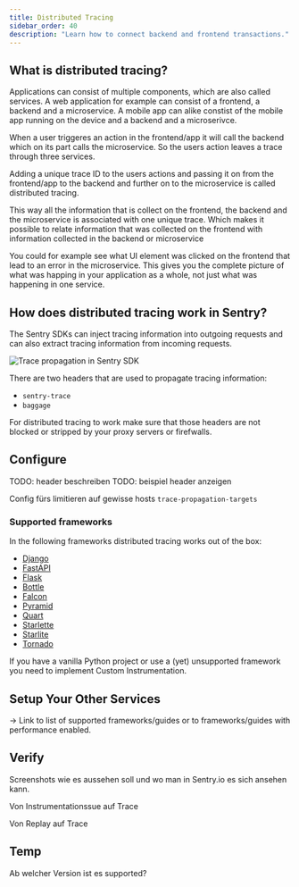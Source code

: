 ```yaml
---
title: Distributed Tracing
sidebar_order: 40
description: "Learn how to connect backend and frontend transactions."
---
```


## What is distributed tracing?

Applications can consist of multiple components, which are also called services. A web application for example can consist of a frontend, a backend and a microservice. A mobile app can alike constist of the mobile app running on the device and a backend and a microserivce.

When a user triggeres an action in the frontend/app it will call the backend which on its part calls the microservice.
So the users action leaves a trace through three services.

Adding a unique trace ID to the users actions and passing it on from the frontend/app to the backend and further on to the microservice is called distributed tracing.

This way all the information that is collect on the frontend, the backend and the microservice is associated with one unique trace. Which makes it possible to relate information that was collected on the frontend with information collected in the backend or microservice

You could for example see what UI element was clicked on the frontend that lead to an error in the microservice. This gives you the complete picture of what was happing in your application as a whole, not just what was happening in one service.

## How does distributed tracing work in Sentry?

The Sentry SDKs can inject tracing information into outgoing requests and can also extract tracing information from incoming requests.

![Trace propagation in Sentry SDK](distributed-tracing-trace-propagation.png)

There are two headers that are used to propagate tracing information:

- `sentry-trace`
- `baggage`

For distributed tracing to work make sure that those headers are not blocked or stripped by your proxy servers or firefwalls.

## Configure

TODO: header beschreiben
TODO: beispiel header anzeigen

Config fürs limitieren auf gewisse hosts
`trace-propagation-targets`

### Supported frameworks

In the following frameworks distributed tracing works out of the box:

- [Django](/platforms/python/guides/django/distributed-tracing/instrumentation/automatic-instrumentation/)
- [FastAPI](/platforms/python/guides/fastapi/distributed-tracing/instrumentation/automatic-instrumentation/)
- [Flask](/platforms/python/guides/flask/distributed-tracing/instrumentation/automatic-instrumentation/)
- [Bottle](/platforms/python/guides/bottle/distributed-tracing/instrumentation/automatic-instrumentation/)
- [Falcon](/platforms/python/guides/falcon/distributed-tracing/instrumentation/automatic-instrumentation/)
- [Pyramid](/platforms/python/guides/pyramid/distributed-tracing/instrumentation/automatic-instrumentation/)
- [Quart](/platforms/python/guides/quart/distributed-tracing/instrumentation/automatic-instrumentation/)
- [Starlette](/platforms/python/guides/starlette/distributed-tracing/instrumentation/automatic-instrumentation/)
- [Starlite](/platforms/python/guides/starlite/distributed-tracing/instrumentation/automatic-instrumentation/)
- [Tornado](/platforms/python/guides/tornado/distributed-tracing/instrumentation/automatic-instrumentation/)

<!--
TODO: Check these if there is really auto instrumentation:
- AWS Lambda
- GCP
- Trytond
- Celery
- rq
 -->

If you have a vanilla Python project or use a (yet) unsupported framework you need to implement <PlatformLink to="/distributed-tracing/instrumentation/custom-instrumentation/">Custom Instrumentation</PlatformLink>.

## Setup Your Other Services

-> Link to list of supported frameworks/guides or to frameworks/guides with performance enabled.

## Verify

Screenshots wie es aussehen soll und wo man in Sentry.io es sich ansehen kann.

Von Instrumentationssue auf Trace

Von Replay auf Trace

## Temp

Ab welcher Version ist es supported?
